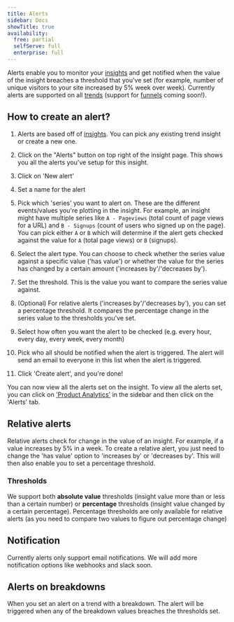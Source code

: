 ```yaml
---
title: Alerts
sidebar: Docs
showTitle: true
availability:
  free: partial
  selfServe: full
  enterprise: full
---
```



Alerts enable you to monitor your [insights](/product-analytics) and get notified when the value of the insight breaches a threshold that you've set (for example, number of unique visitors to your site increased by 5% week over week).
Currently alerts are supported on all [trends](/docs/product-analytics/trends) (support for [funnels](/docs/product-analytics/funnels) coming soon!).


## How to create an alert?
1. Alerts are based off of [insights](/product-analytics). You can pick any existing trend insight or create a new one.
2. Click on the "Alerts" button on top right of the insight page. This shows you all the alerts you've setup for this insight.
<ProductScreenshot
    imageLight="https://res.cloudinary.com/dmukukwp6/image/upload/alerts_button_4ecd022cd6.png" 
    imageDark="https://res.cloudinary.com/dmukukwp6/image/upload/alerts_button_4ecd022cd6.png"
    alt="alerts button" 
    classes="rounded"
/>

3. Click on 'New alert'
<ProductScreenshot
    imageLight="https://res.cloudinary.com/dmukukwp6/image/upload/new_alert_button_30d3dde83c.png" 
    imageDark="https://res.cloudinary.com/dmukukwp6/image/upload/new_alert_button_30d3dde83c.png"
    alt="new alert button" 
    classes="rounded"
/>

4. Set a name for the alert

5. Pick which 'series' you want to alert on. These are the different events/values you're plotting in the insight. 
    For example, an insight might have multiple series like `A - Pageviews` (total count of page views for a URL) and `B - Signups` (count of users who signed up on the page). 
    You can pick either `A` or `B` which will determine if the alert gets checked against the value for `A` (total page views) or `B` (signups).
<ProductScreenshot
    imageLight="https://res.cloudinary.com/dmukukwp6/image/upload/series_picker_aa01668862.png" 
    imageDark="https://res.cloudinary.com/dmukukwp6/image/upload/series_picker_aa01668862.png"
    alt="series picker" 
    classes="rounded"
/>


6. Select the alert type. You can choose to check whether the series value against a specific value ('has value') or whether the value for the series has changed by a certain amount ('increases by'/'decreases by').
<ProductScreenshot
    imageLight="https://res.cloudinary.com/dmukukwp6/image/upload/alert_type_picker_18909b0b33.png" 
    imageDark="https://res.cloudinary.com/dmukukwp6/image/upload/alert_type_picker_18909b0b33.png"
    alt="alert type picker" 
    classes="rounded"
/>

7. Set the threshold. This is the value you want to compare the series value against. 

8. (Optional) For relative alerts ('increases by'/'decreases by'), you can set a percentage threshold. It compares the percentage change in the series value to the thresholds you've set.
<ProductScreenshot
    imageLight="https://res.cloudinary.com/dmukukwp6/image/upload/percentage_threshold_1940ead9e6.png" 
    imageDark="https://res.cloudinary.com/dmukukwp6/image/upload/percentage_threshold_1940ead9e6.png"
    alt="percentage threshold" 
    classes="rounded"
/>

9. Select how often you want the alert to be checked (e.g. every hour, every day, every week, every month)

10. Pick who all should be notified when the alert is triggered. The alert will send an email to everyone in this list when the alert is triggered.
<ProductScreenshot
    imageLight="https://res.cloudinary.com/dmukukwp6/image/upload/filled_alert_627158e6bb.png" 
    imageDark="https://res.cloudinary.com/dmukukwp6/image/upload/filled_alert_627158e6bb.png"
    alt="filled alert" 
    classes="rounded"
/>

11. Click 'Create alert', and you're done! 


<ProductScreenshot
    imageLight="https://res.cloudinary.com/dmukukwp6/image/upload/insight_alerts_5k_daef47ade1.png" 
    imageDark="https://res.cloudinary.com/dmukukwp6/image/upload/insight_alerts_5k_daef47ade1.png"
    alt="insight alerts" 
    classes="rounded"
/>

You can now view all the alerts set on the insight. 
To view all the alerts set, you can click on ['Product Analytics'](/product-analytics) in the sidebar and then click on the 'Alerts' tab.

<ProductScreenshot
    imageLight="https://res.cloudinary.com/dmukukwp6/image/upload/all_alerts_d92386e45a.png" 
    imageDark="https://res.cloudinary.com/dmukukwp6/image/upload/all_alerts_d92386e45a.png"
    alt="all alerts" 
    classes="rounded"
/>


## Relative alerts
Relative alerts check for change in the value of an insight.
For example, if a value increases by 5% in a week.
To create a relative alert, you just need to change the 'has value' option to 'increases by' or 'decreases by'.
This will then also enable you to set a percentage threshold.

<ProductScreenshot
    imageLight="https://res.cloudinary.com/dmukukwp6/image/upload/relative_alert_picker_fa04215397.png" 
    imageDark="https://res.cloudinary.com/dmukukwp6/image/upload/relative_alert_picker_fa04215397.png"
    alt="relative alert picker" 
    classes="rounded"
/>


### Thresholds
We support both **absolute value** thresholds (insight value more than or less than a certain number) or **percentage** thresholds (insight value changed by a certain percentage).
Percentage thresholds are only available for relative alerts (as you need to compare two values to figure out percentage change)


## Notification
Currently alerts only support email notifications. We will add more notification options like webhooks and slack soon.


## Alerts on breakdowns
When you set an alert on a trend with a breakdown. 
The alert will be triggered when any of the breakdown values breaches the thresholds set.

<ProductScreenshot
    imageLight="https://res.cloudinary.com/dmukukwp6/image/upload/breakdown_alert_7bd87114cb.png" 
    imageDark="https://res.cloudinary.com/dmukukwp6/image/upload/breakdown_alert_7bd87114cb.png"
    alt="alert on breakdown" 
    classes="rounded"
/>
